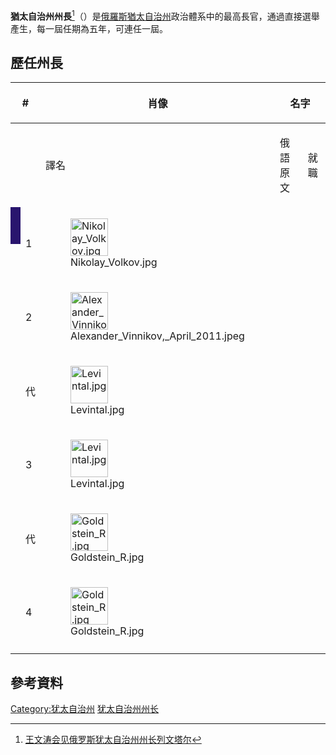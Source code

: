 {{Infobox Political post
|post            = 州長
|body            = 猶太自治州
|insignia        = Coat of arms of the Jewish Autonomous Oblast.svg
|insigniasize    = 125px
|insigniacaption = 
|imagesize       = 150px
|image           = Goldstein R.jpg
|incumbent       = {{link-ru|罗斯季斯拉夫·恩斯托维奇·戈尔德施泰因|Гольдштейн, Ростислав Эрнстович|罗斯季斯拉夫·戈尔德施泰因}}
|incumbentsince  = 2019年12月12日
| appointer       = [[直接選舉|直接選舉]]
| residence       = 俄羅斯[[犹太自治州|犹太自治州]][[比罗比詹|比罗比詹]]苏联60周年大街18号
| seat            = 
| deputy          = 
|constituting_instrument = 
|termlength      = 5年，可连任一届
|formation       = 1991年
|inaugural       = {{link-en|尼古拉·米哈伊洛维奇·沃尔科夫|Nikolay Mikhailovich Volkov|尼古拉·沃尔科夫}}
|website         = http://www.eao.ru/ 
}}
'''猶太自治州州長'''<ref>[http://www.hlj.gov.cn/szf/system/2019/06/17/010902325.shtml 王文涛会见俄罗斯犹太自治州州长列文塔尔]</ref>（{{lang-ru|Губернатор Еврейской автономной области}}）是[[俄羅斯|俄羅斯]][[猶太自治州|猶太自治州]]政治體系中的最高長官，通過直接選舉產生，每一屆任期為五年，可連任一屆。

==歷任州長==
{| class="wikitable" style="margin-bottom: 10px;"
! colspan="2"|# 
! rowspan="2"|肖像
! colspan="2"|名字
! colspan="2"|任期
! rowspan="2"|政黨
|-
!
!
! 譯名
! 俄語原文
! 就職 
! 離職 
|- 
| style="background:#29156E;"|
|rowspan="2"| 1 
|rowspan="2"| [[File:Nikolay_Volkov.jpg|60px]] 
|rowspan="2"| {{link-en|尼古拉·米哈伊洛维奇·沃尔科夫|Nikolay Mikhailovich Volkov|尼古拉·沃尔科夫}}
|rowspan="2"| {{lang|ru|Николай Волков}}
|rowspan="2"| 2000年4月7日
|rowspan="2"| 2010年2月24日
| {{link-en|我们的家园－俄罗斯|Our Home – Russia}}
|-
| style="background:{{Party meta/color/統一俄羅斯黨}};"|
| [[统一俄罗斯|统一俄罗斯]]
|-
| style="background:{{Party meta/color/統一俄羅斯黨}};"|
| 2 
| [[File:Alexander_Vinnikov,_April_2011.jpeg|60px]] 
| {{link-en|亚历山大·阿罗诺维奇·温尼科夫|Alexander Vinnikov|亚历山大·温尼科夫}}
| {{lang|ru|Александр Винников}}
| 2010年2月25日
| 2015年2月24日
| [[统一俄罗斯|统一俄罗斯]]
|- bgcolor="#E6E6AA"
| style="background:{{Party meta/color/統一俄羅斯黨}};"|
| 代
| [[File:Levintal.jpg|60px]] 
| {{link-en|亚历山大·鲍里索维奇·列文塔尔|Alexander Levintal|亚历山大·列文塔尔}}
| {{lang|ru|Александр Левинталь}}
| 2015年2月24日
| 2015年9月22日
| [[统一俄罗斯|统一俄罗斯]]
|-
| style="background:{{Party meta/color/統一俄羅斯黨}};"|
| 3
| [[File:Levintal.jpg|60px]] 
| {{link-en|亚历山大·鲍里索维奇·列文塔尔|Alexander Levintal|亚历山大·列文塔尔}}
| {{lang|ru|Александр Левинталь}}
| 2015年9月22日
| 2019年12月12日
| [[统一俄罗斯|统一俄罗斯]]
|- bgcolor="#E6E6AA"
| style="background:{{Party meta/color/統一俄羅斯黨}};"|
| 代
| [[File:Goldstein_R.jpg|60px]] 
| {{link-ru|罗斯季斯拉夫·恩斯托维奇·戈尔德施泰因|Гольдштейн, Ростислав Эрнстович|罗斯季斯拉夫·戈尔德施泰因}}
| {{lang|ru|Ростислав Гольдштейн}}
| 2019年12月12日
| 2020年9月22日
| [[统一俄罗斯|统一俄罗斯]]
|-
| style="background:{{Party meta/color/統一俄羅斯黨}};"|
| 4
| [[File:Goldstein_R.jpg|60px]] 
| {{link-ru|罗斯季斯拉夫·恩斯托维奇·戈尔德施泰因|Гольдштейн, Ростислав Эрнстович|罗斯季斯拉夫·戈尔德施泰因}}
| {{lang|ru|Ростислав Гольдштейн}}
| 2020年9月22日
| ''现任''
| [[统一俄罗斯|统一俄罗斯]]
|-
|}

==參考資料==
{{reflist}}

{{俄罗斯联邦主体首长}}
[[Category:犹太自治州|Category:犹太自治州]]
[[Category:犹太自治州州长|]]